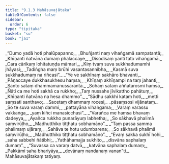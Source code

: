 ```yaml
---
title: "9.1.3 Mahāsuvajātaka"
tableOfContents: false
sidebar:
  order: 6
type: "tipitaka"
basket: "su"
book: "ja1"
---
```



<DynamicBreadcrumb />

<Division number="20" book="ja1">

<Paragraph number="1802" type="verses" book="ja1">
_“Dumo yadā hoti phalūpapanno,_  
_Bhuñjanti naṃ vihaṅgamā sampatantā;_  
_Khīṇanti ñatvāna dumaṃ phalaccaye,_  
_Disodisaṃ yanti tato vihaṅgamā._  

</Paragraph>

</Division>
<Division number="21" book="ja1">

<Paragraph number="1803" type="verses" book="ja1">
_Cara cārikaṃ lohitatuṇḍa māmari,_  
_Kiṃ tvaṃ suva sukkhadumamhi jhāyasi;_  
_Tadiṅgha maṃ brūhi vasantasannibha,_  
_Kasmā suva sukkhadumaṃ na riñcasi”._  

</Paragraph>

</Division>
<Division number="22" book="ja1">

<Paragraph number="1804" type="verses" book="ja1">
_“Ye ve sakhīnaṃ sakhāro bhavanti,_  
_Pāṇaccaye dukkhasukhesu haṃsa;_  
_Khīṇaṃ akhīṇampi na taṃ jahanti,_  
_Santo sataṃ dhammamanussarantā._  

</Paragraph>

</Division>
<Division number="23" book="ja1">

<Paragraph number="1805" type="verses" book="ja1">
_Sohaṃ sataṃ aññatarosmi haṃsa,_  
_Ñātī ca me hoti sakhā ca rukkho;_  
_Taṃ nussahe jīvikattho pahātuṃ,_  
_Khīṇanti ñatvāna na hesa dhammo”._  

</Paragraph>

</Division>
<Division number="24" book="ja1">

<Paragraph number="1806" type="verses" book="ja1">
_“Sādhu sakkhi kataṃ hoti,_  
_metti saṃsati santhavo;_  
_Sacetaṃ dhammaṃ rocesi,_  
_pāsaṃsosi vijānataṃ._  

</Paragraph>

</Division>
<Division number="25" book="ja1">

<Paragraph number="1807" type="verses" book="ja1">
_So te suva varaṃ dammi,_  
_pattayāna vihaṅgama;_  
_Varaṃ varassu vakkaṅga,_  
_yaṃ kiñci manasicchasi”._  

</Paragraph>

</Division>
<Division number="26" book="ja1">

<Paragraph number="1808" type="verses" book="ja1">
_“Varañca me haṃsa bhavaṃ dadeyya,_  
_Ayañca rukkho punarāyuṃ labhetha;_  
_So sākhavā phalimā saṃvirūḷho,_  
_Madhutthiko tiṭṭhatu sobhamāno”._  

</Paragraph>

</Division>
<Division number="27" book="ja1">

<Paragraph number="1809" type="verses" book="ja1">
_“Taṃ passa samma phalimaṃ uḷāraṃ,_  
_Sahāva te hotu udumbarena;_  
_So sākhavā phalimā saṃvirūḷho,_  
_Madhutthiko tiṭṭhatu sobhamāno”._  

</Paragraph>

</Division>
<Division number="28" book="ja1">

<Paragraph number="1810" type="verses" book="ja1">
_“Evaṃ sakka sukhī hohi,_  
_saha sabbehi ñātibhi;_  
_Yathāhamajja sukhito,_  
_disvāna saphalaṃ dumaṃ”._  

</Paragraph>

</Division>
<Division number="29" book="ja1">

<Paragraph number="1811" type="verses" book="ja1">
_“Suvassa ca varaṃ datvā,_  
_katvāna saphalaṃ dumaṃ;_  
_Pakkāmi saha bhariyāya,_  
_devānaṃ nandanaṃ vanan”ti._  


</Paragraph>
</Division>

<Paragraph number="1812" type="center" book="ja1">
Mahāsuvajātakaṃ tatiyaṃ.
</Paragraph>